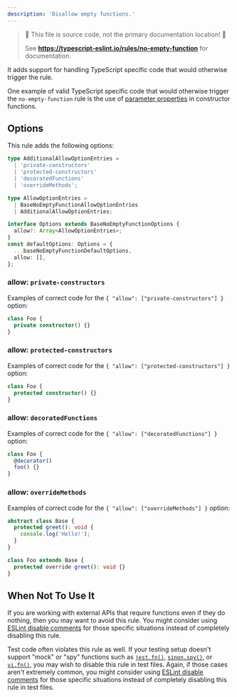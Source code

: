 ---
description: 'Disallow empty functions.'
---


> 🛑 This file is source code, not the primary documentation location! 🛑
>
> See **https://typescript-eslint.io/rules/no-empty-function** for documentation.

It adds support for handling TypeScript specific code that would otherwise trigger the rule.

One example of valid TypeScript specific code that would otherwise trigger the `no-empty-function` rule is the use of [parameter properties](https://www.typescriptlang.org/docs/handbook/classes.html#parameter-properties) in constructor functions.

## Options

This rule adds the following options:

```ts
type AdditionalAllowOptionEntries =
  | 'private-constructors'
  | 'protected-constructors'
  | 'decoratedFunctions'
  | 'overrideMethods';

type AllowOptionEntries =
  | BaseNoEmptyFunctionAllowOptionEntries
  | AdditionalAllowOptionEntries;

interface Options extends BaseNoEmptyFunctionOptions {
  allow?: Array<AllowOptionEntries>;
}
const defaultOptions: Options = {
  ...baseNoEmptyFunctionDefaultOptions,
  allow: [],
};
```

### allow: `private-constructors`

Examples of correct code for the `{ "allow": ["private-constructors"] }` option:

```ts option='{ "allow": ["private-constructors"] }' showPlaygroundButton
class Foo {
  private constructor() {}
}
```

### allow: `protected-constructors`

Examples of correct code for the `{ "allow": ["protected-constructors"] }` option:

```ts option='{ "allow": ["protected-constructors"] }' showPlaygroundButton
class Foo {
  protected constructor() {}
}
```

### allow: `decoratedFunctions`

Examples of correct code for the `{ "allow": ["decoratedFunctions"] }` option:

```ts option='{ "allow": ["decoratedFunctions"] }' showPlaygroundButton
class Foo {
  @decorator()
  foo() {}
}
```

### allow: `overrideMethods`

Examples of correct code for the `{ "allow": ["overrideMethods"] }` option:

```ts option='{ "allow": ["overrideMethods"] }' showPlaygroundButton
abstract class Base {
  protected greet(): void {
    console.log('Hello!');
  }
}

class Foo extends Base {
  protected override greet(): void {}
}
```

## When Not To Use It

If you are working with external APIs that require functions even if they do nothing, then you may want to avoid this rule.
You might consider using [ESLint disable comments](https://eslint.org/docs/latest/use/configure/rules#using-configuration-comments-1) for those specific situations instead of completely disabling this rule.

Test code often violates this rule as well.
If your testing setup doesn't support "mock" or "spy" functions such as [`jest.fn()`](https://jestjs.io/docs/mock-functions), [`sinon.spy()`](https://sinonjs.org/releases/latest/spies), or [`vi.fn()`](https://vitest.dev/guide/mocking.html), you may wish to disable this rule in test files.
Again, if those cases aren't extremely common, you might consider using [ESLint disable comments](https://eslint.org/docs/latest/use/configure/rules#using-configuration-comments-1) for those specific situations instead of completely disabling this rule in test files.

